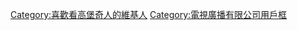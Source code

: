 {{Userbox
  |border-c = block
  |border-s = 1
  |id-c     = brown
  |id-s     = 12
  |id-fc    = yellow
  |info-c   = black
  |info-s   = 8
  |info-fc  = white
  |id       = 高堡奇人
  |info     = 該用戶在中立區秘密從事'''[[高堡奇人|<span style="color: #E0C3FF">舊美利堅合眾國抵抗運動</span>]]'''。
}}
<includeonly>[[Category:喜歡看高堡奇人的維基人]]</includeonly>
<noinclude>[[Category:電視廣播有限公司用戶框]]</noinclude>